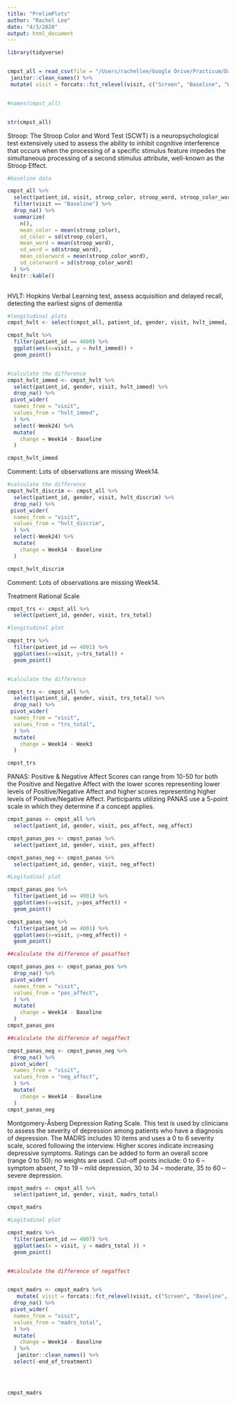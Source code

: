 ```yaml
---
title: "PrelimPlots"
author: "Rachel Lee"
date: "4/3/2020"
output: html_document
---
```

```r
library(tidyverse)


cmpst_all = read_csv(file = "/Users/rachellee/Google Drive/Practicum/Data/cmpst_all.csv") %>%
 janitor::clean_names() %>%
 mutate( visit = forcats::fct_relevel(visit, c("Screen", "Baseline", "Week3", "Week6", "Week9", "Week14", "Week24")))


#names(cmpst_all)


str(cmpst_all)


```

Stroop: The Stroop Color and Word Test (SCWT) is a neuropsychological test extensively used to assess the ability to inhibit cognitive interference that occurs when the processing of a specific stimulus feature impedes the simultaneous processing of a second stimulus attribute, well-known as the Stroop Effect. 

```r

#baseline data 

cmpst_all %>%
  select(patient_id, visit, stroop_color, stroop_word, stroop_color_word) %>%
  filter(visit == "Baseline") %>%
  drop_na() %>%
  summarize(
    n(),
    mean_color = mean(stroop_color),
    sd_color = sd(stroop_color), 
    mean_word = mean(stroop_word),
    sd_word = sd(stroop_word),
    mean_colorword = mean(stroop_color_word),
    sd_colorword = sd(stroop_color_word)
  ) %>%
 knitr::kable()
  
```


HVLT: Hopkins Verbal Learning test, assess acquisition and delayed recall, detecting the earliest signs of dementia 

```r

#longitudinal plots
cmpst_hvlt <- select(cmpst_all, patient_id, gender, visit, hvlt_immed, hvlt_discrim) 

cmpst_hvlt %>%
  filter(patient_id == 4000) %>%
  ggplot(aes(x=visit, y = hvlt_immed)) +
  geom_point() 


#calculate the difference
cmpst_hvlt_immed <- cmpst_hvlt %>%
  select(patient_id, gender, visit, hvlt_immed) %>%
  drop_na() %>%
 pivot_wider(
  names_from = "visit",
  values_from = "hvlt_immed",
  ) %>%
  select(-Week24) %>%
  mutate(
    change = Week14 - Baseline
  )

cmpst_hvlt_immed 

```

Comment: Lots of observations are missing Week14. 


```r



#calculate the difference
cmpst_hvlt_discrim <- cmpst_all %>%
  select(patient_id, gender, visit, hvlt_discrim) %>%
  drop_na() %>%
 pivot_wider(
  names_from = "visit",
  values_from = "hvlt_discrim",
  ) %>%
  select(-Week24) %>%
  mutate(
    change = Week14 - Baseline
  )

cmpst_hvlt_discrim

```

Comment: Lots of observations are missing Week14. 



Treatment Rational Scale

```r
cmpst_trs <- cmpst_all %>%
  select(patient_id, gender, visit, trs_total) 

#longitudinal plot

cmpst_trs %>%
  filter(patient_id == 4001) %>%
  ggplot(aes(x=visit, y=trs_total)) +
  geom_point()


#calculate the difference

cmpst_trs <- cmpst_all %>%
  select(patient_id, gender, visit, trs_total) %>%
  drop_na() %>%
 pivot_wider(
  names_from = "visit",
  values_from = "trs_total",
  ) %>%
  mutate(
    change = Week14 - Week3
  )

cmpst_trs

```


PANAS: Positive & Negative Affect 
Scores can range from 10-50 for both the Positive and Negative Affect with the lower scores representing lower levels of Positive/Negative Affect and higher scores representing higher levels of Positive/Negative Affect. Participants utilizing PANAS use a 5-point scale in which they determine if a concept applies. 

```r

cmpst_panas <- cmpst_all %>%
  select(patient_id, gender, visit, pos_affect, neg_affect) 

cmpst_panas_pos <- cmpst_panas %>%
  select(patient_id, gender, visit, pos_affect)

cmpst_panas_neg <- cmpst_panas %>%
  select(patient_id, gender, visit, neg_affect)

#Logitudinal plot

cmpst_panas_pos %>%
  filter(patient_id == 4001) %>%
  ggplot(aes(x=visit, y=pos_affect)) +
  geom_point() 

cmpst_panas_neg %>%
  filter(patient_id == 4001) %>%
  ggplot(aes(x=visit, y=neg_affect)) +
  geom_point()

##calculate the difference of posaffect

cmpst_panas_pos <- cmpst_panas_pos %>%
  drop_na() %>%
 pivot_wider(
  names_from = "visit",
  values_from = "pos_affect",
  ) %>%
  mutate(
    change = Week14 - Baseline
  )
cmpst_panas_pos

##calculate the difference of negaffect

cmpst_panas_neg <- cmpst_panas_neg %>%
  drop_na() %>%
 pivot_wider(
  names_from = "visit",
  values_from = "neg_affect",
  ) %>%
  mutate(
    change = Week14 - Baseline
  )
cmpst_panas_neg


```

Montgomery-Åsberg Depression Rating Scale. 
This test is used by clinicians to assess the severity of depression among patients who have a diagnosis of depression. The MADRS includes 10 items and uses a 0 to 6 severity scale, scored following the interview.  Higher scores indicate increasing depressive symptoms. Ratings can be added to form an overall score (range 0 to 50); no weights are used. Cut-off points include: 0 to 6 – symptom absent, 7 to 19 – mild depression, 30 to 34 – moderate, 35 to 60 – severe depression. 

```r
cmpst_madrs <- cmpst_all %>%
  select(patient_id, gender, visit, madrs_total) 

cmpst_madrs

#Logitudinal plot

cmpst_madrs %>%
  filter(patient_id == 4007) %>%
  ggplot(aes(x = visit, y = madrs_total )) +
  geom_point() 


##calculate the difference of negaffect


cmpst_madrs <- cmpst_madrs %>%
   mutate( visit = forcats::fct_relevel(visit, c("Screen", "Baseline", "Week3", "Week6", "Week9", "Week14", "Week24"))) %>%
  drop_na() %>%
 pivot_wider(
  names_from = "visit",
  values_from = "madrs_total",
  ) %>%
  mutate(
    change = Week14 - Baseline
  ) %>%
   janitor::clean_names() %>%
  select(-end_of_treatment) 




cmpst_madrs
```





```r

```


```r

```

